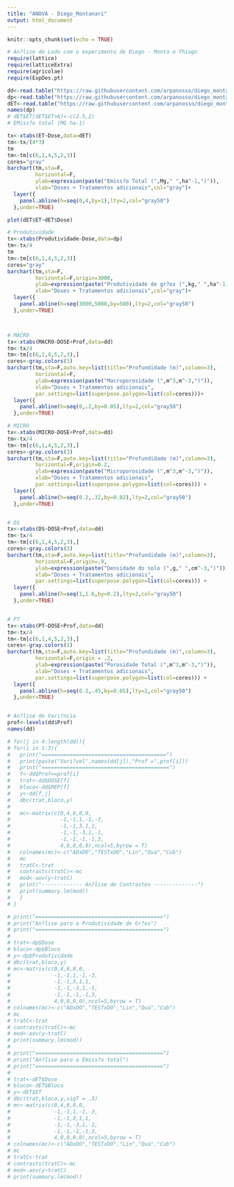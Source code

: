 ```yaml
---
title: "ANOVA - Diego_Montanari"
output: html_document
---
```


```r
knitr::opts_chunk$set(echo = TRUE)
```

```r
# An?lise de Lodo com o experimento de Diego - Monta e Thiago
require(lattice)
require(latticeExtra)
require(agricolae)
require(ExpDes.pt)

dd<-read.table("https://raw.githubusercontent.com/arpanosso/diego_monta/main/dados/LodoDiegoMonta.txt",h=T,sep="\t")
dp<-read.table("https://raw.githubusercontent.com/arpanosso/diego_monta/main/dados/LodoDiegoMontaPR.txt",h=T,sep="\t")
dET<-read.table("https://raw.githubusercontent.com/arpanosso/diego_monta/main/dados/LodoDiegoMontaET.txt",h=T,sep="\t")
names(dp)
# dET$ET[dET$ET>6]<-c(2.5,2)
# EMiss?o total (MG ha-1)

tx<-xtabs(ET~Dose,data=dET)
tm<-tx/(4*3)
tm
tm<-tm[c(6,1,4,5,2,3)]
cores="gray"
barchart(tm,sta=F,
         horizontal=F,
         ylab=expression(paste("Emiss?o Total (",Mg," ",ha^-1,")")),
         xlab="Doses + Tratamentos adicionais",col="gray")+
  layer({
    panel.abline(h=seq(0,4,by=1),lty=2,col="gray50")
  },under=TRUE)

plot(dET$ET~dET$Dose)

# Produtividade
tx<-xtabs(Produtividade~Dose,data=dp)
tm<-tx/4
tm
tm<-tm[c(6,1,4,5,2,3)]
cores="gray"
barchart(tm,sta=F,
         horizontal=F,origin=3000,
         ylab=expression(paste("Produtividade de gr?os (",kg," ",ha^-1,")")),
         xlab="Doses + Tratamentos adicionais",col="gray")+
  layer({
    panel.abline(h=seq(3000,5000,by=500),lty=2,col="gray50")
  },under=TRUE)



# MACRO
tx<-xtabs(MACRO~DOSE+Prof,data=dd)
tm<-tx/4
tm<-tm[c(6,1,4,5,2,3),]
cores<-gray.colors(3)
barchart(tm,sta=F,auto.key=list(title="Profundidade (m)",column=3),
         horizontal=F,
         ylab=expression(paste("Macroporosidade (",m^3,m^-3,")")),
         xlab="Doses + Tratamentos adicionais",
         par.settings=list(superpose.polygon=list(col=cores)))+
  layer({
    panel.abline(h=seq(0,.2,by=0.05),lty=2,col="gray50")
  },under=TRUE)

# MICRO
tx<-xtabs(MICRO~DOSE+Prof,data=dd)
tm<-tx/4
tm<-tm[c(6,1,4,5,2,3),]
cores<-gray.colors(3)
barchart(tm,sta=F,auto.key=list(title="Profundidade (m)",column=3),
         horizontal=F,origin=0.2,
         ylab=expression(paste("Microporosidade (",m^3,m^-3,")")),
         xlab="Doses + Tratamentos adicionais",
         par.settings=list(superpose.polygon=list(col=cores))) +
  layer({
    panel.abline(h=seq(0.2,.32,by=0.02),lty=2,col="gray50")
  },under=TRUE)


# DS
tx<-xtabs(DS~DOSE+Prof,data=dd)
tm<-tx/4
tm<-tm[c(6,1,4,5,2,3),]
cores<-gray.colors(3)
barchart(tm,sta=F,auto.key=list(title="Profundidade (m)",column=3),
         horizontal=F,origin=.9,
         ylab=expression(paste("Densidade do solo (",g," ",cm^-3,")")),
         xlab="Doses + Tratamentos adicionais",
         par.settings=list(superpose.polygon=list(col=cores))) +
  layer({
    panel.abline(h=seq(1,1.6,by=0.2),lty=2,col="gray50")
  },under=TRUE)


# PT
tx<-xtabs(PT~DOSE+Prof,data=dd)
tm<-tx/4
tm<-tm[c(6,1,4,5,2,3),]
cores<-gray.colors(3)
barchart(tm,sta=F,auto.key=list(title="Profundidade (m)",column=3),
         horizontal=F,origin = .2,
         ylab=expression(paste("Porosidade Total (",m^3,m^-3,")")),
         xlab="Doses + Tratamentos adicionais",
         par.settings=list(superpose.polygon=list(col=cores))) +
  layer({
    panel.abline(h=seq(0.2,.45,by=0.05),lty=2,col="gray50")
  },under=TRUE)


# An?lise de Vari?ncia
prof<-levels(dd$Prof)
names(dd)

# for(j in 4:length(dd)){
# for(i in 1:3){
#   print("========================================")
#   print(paste("Vari?vel",names(dd[j]),"Prof =",prof[i]))
#   print("=========================================")
#   f<-dd$Prof==prof[i]
#   trat<-dd$DOSE[f]
#   bloco<-dd$REP[f]
#   y<-dd[f,j]
#   dbc(trat,bloco,y)
#   
#   mc<-matrix(c(0,4,0,0,0,
#                -1,-1,1,-1,-3,
#                -1,-1,3,1,1,
#                -1,-1,-3,1,-1,
#                -1,-1,-1,-1,3,
#                4,0,0,0,0),ncol=5,byrow = T)
#   colnames(mc)<-c("ADxDO","TESTxDO","Lin","Qua","Cub")
#   mc
#   tratC<-trat
#   contrasts(tratC)<-mc
#   mod<-aov(y~tratC)
#   print("------------- An?lise de Contrastes --------------")
#   print(summary.lm(mod))
#   }
# }

# print("=========================================")
# print("An?lise para a Produtividade de Gr?os")
# print("=========================================")
# 
# trat<-dp$Dose
# bloco<-dp$Bloco
# y<-dp$Produtividade
# dbc(trat,bloco,y)
# mc<-matrix(c(0,4,0,0,0,
#              -1,-1,1,-1,-3,
#              -1,-1,3,1,1,
#              -1,-1,-3,1,-1,
#              -1,-1,-1,-1,3,
#              4,0,0,0,0),ncol=5,byrow = T)
# colnames(mc)<-c("ADxDO","TESTxDO","Lin","Qua","Cub")
# mc
# tratC<-trat
# contrasts(tratC)<-mc
# mod<-aov(y~tratC)
# print(summary.lm(mod))
# 
# print("=========================================")
# print("An?lise para a Emiss?o total")
# print("=========================================")
# 
# trat<-dET$Dose
# bloco<-dET$Bloco
# y<-dET$ET
# dbc(trat,bloco,y,sigT = .3)
# mc<-matrix(c(0,4,0,0,0,
#              -1,-1,1,-1,-3,
#              -1,-1,3,1,1,
#              -1,-1,-3,1,-1,
#              -1,-1,-1,-1,3,
#              4,0,0,0,0),ncol=5,byrow = T)
# colnames(mc)<-c("ADxDO","TESTxDO","Lin","Qua","Cub")
# mc
# tratC<-trat
# contrasts(tratC)<-mc
# mod<-aov(y~tratC)
# print(summary.lm(mod))




```

